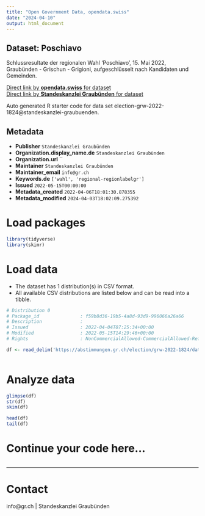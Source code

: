 ```yaml
---
title: "Open Government Data, opendata.swiss"
date: "2024-04-10"
output: html_document
---
```


## Dataset: Poschiavo

Schlussresultate der regionalen Wahl 'Poschiavo', 15. Mai 2022, Graubünden - Grischun - Grigioni, aufgeschlüsselt nach Kandidaten und Gemeinden.

[Direct link by **opendata.swiss** for dataset](https://opendata.swiss/de/dataset/poschiavo)<br>
[Direct link by **Standeskanzlei Graubünden** for dataset](https://abstimmungen.gr.ch/election/grw-2022-1824/data)

Auto generated R starter code for data set election-grw-2022-1824@standeskanzlei-graubuenden.

## Metadata

- **Publisher** `Standeskanzlei Graubünden`
- **Organization.display_name.de** `Standeskanzlei Graubünden`
- **Organization.url** ``
- **Maintainer** `Standeskanzlei Graubünden`
- **Maintainer_email** `info@gr.ch`
- **Keywords.de** `['wahl', 'regional-regionlabelgr']`
- **Issued** `2022-05-15T00:00:00`
- **Metadata_created** `2022-04-06T18:01:30.878355`
- **Metadata_modified** `2024-04-03T18:02:09.275392`


# Load packages

```r

library(tidyverse)
library(skimr)

```

# Load data

-   The dataset has 1 distribution(s) in CSV format.
-   All available CSV distributions are listed below and can be read into a tibble.

```r

# Distribution 0
# Package_id               : f59b8d36-19b5-4a8d-93d9-996066a26a66
# Description              : 
# Issued                   : 2022-04-04T07:25:34+00:00
# Modified                 : 2022-05-15T14:29:46+00:00
# Rights                   : NonCommercialAllowed-CommercialAllowed-ReferenceRequired

df <- read_delim('https://abstimmungen.gr.ch/election/grw-2022-1824/data-csv')



```

# Analyze data

```r

glimpse(df)
str(df)
skim(df)

head(df)
tail(df)

```

# Continue your code here...

```r

```

------------------------------------------------------------------------

# Contact

info@gr.ch | Standeskanzlei Graubünden
